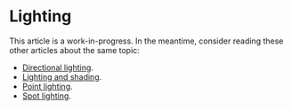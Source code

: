 # Lighting

This article is a work-in-progress. In the meantime, consider reading these other articles about the same topic:

- [Directional lighting](https://webgl2fundamentals.org/webgl/lessons/webgl-3d-lighting-directional.html).
- [Lighting and shading](https://xem.github.io/articles/webgl-guide.html#3e).
- [Point lighting](https://webgl2fundamentals.org/webgl/lessons/webgl-3d-lighting-point.html).
- [Spot lighting](https://webgl2fundamentals.org/webgl/lessons/webgl-3d-lighting-spot.html).
